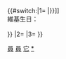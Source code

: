 {{#switch:{{{type|2}}}|1=
{{Userbox-r
  |border-c = #FFDEAD
  |border-s = 3
  |id-c     = #FFDEAD
  |id-s     = 12
  |id-fc    = 
  |info-c   = #FFDEAD
  |info-s   = 10
  |info-fc  = #000000
  |id       ={{{pic|[[File:The NTU Wiki club logo (no text).png|45px]]}}}
  |info     =<div align="right">[[WP:WikiNTU|<font color="#4D1F00"><span style="font:bold 140% 標楷體">'''臺大維基社'''</span></font>]]<font color="#4D1F00"><span style="font:bold 110% 標楷體">社員證</span><br/>'''National Taiwan University'''</font></div><br>用戶ID：{{{id|<未填寫>}}}<br>用戶名：[[User:{{{username|{{BASEPAGENAME}}}}}|{{{username|{{BASEPAGENAME}}}}}]]<br>維基生日：{{{wikibirthday|<未填寫>}}}<br><br>{{highlight|'''I'''I'''I'''IIII'''I'''IIII'''I'''III'''I'''IIII'''I'''II'''I'''IIIII'''I'''I'''I'''IIII'''I'''II|white}}
}}
<includeonly>[[Category:國立臺灣大學維基研究社成員|員]]</includeonly>
|2=
{{Userbox
  |border-c = #FFDEAD
  |border-s = 3
  |id-c     = #FFDEAD
  |id-s     = 12
  |id-fc    = 
  |info-c   = #FFDEAD
  |info-s   = 10
  |info-fc  = #4D1F00
  |id       = {{{pic|[[File:The NTU Wiki club logo (no text).png|45px]]}}}
  |info     = 這個用戶是'''[[WP:WikiNTU|國立臺灣大學維基研究社]]'''的成員。
}}
<includeonly>[[Category:國立臺灣大學維基研究社成員|員]]</includeonly>
|3=
{{Userbox
  |border-c = #FFDEAD
  |border-s = 3
  |id-c     = #FFDEAD
  |id-s     = 12
  |id-fc    = 
  |info-c   = #FFDEAD
  |info-s   = 10
  |info-fc  = #4D1F00
  |id       = {{{pic|[[File:The NTU Wiki club logo (no text).png|45px]]}}}
  |info     = 這個用戶是'''[[WP:WikiNTU|國立臺灣大學維基研究社]]'''的精神社員。
}}
<includeonly>[[Category:國立臺灣大學維基研究社成員|它]]</includeonly>
}}
<noinclude>{{documentation}}
[[Category:國立臺灣大學維基研究社成員|*]]</noinclude>